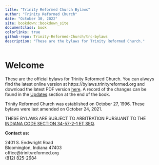 ```yaml
--- 
title: "Trinity Reformed Church Bylaws"
author: "Trinity Reformed Church"
date: "October 30, 2022"
site: bookdown::bookdown_site
documentclass: book
colorlinks: true
github-repo: Trinity-Reformed-Church/trc-bylaws
description: "These are the bylaws for Trinity Reformed Church."
---
```


# Welcome {-}

These are the official bylaws for Trinity Reformed Church. You can always find the latest online version at https://bylaws.trinityreformed.org and download the latest PDF version [here](https://bylaws.trinityreformed.org/trc-bylaws.pdf). A record of the changes can be found in the [Updates](https://bylaws.trinityreformed.org/updates.html) section at the end of the book.


Trinity Reformed Church was established on October 27, 1996. These bylaws were last amended on October 24, 2021.

THESE BYLAWS ARE SUBJECT TO ARBITRATION PURSUANT TO THE [INDIANA CODE SECTION 34-57-2-1 ET SEQ](https://iga.in.gov/legislative/laws/2022/ic/titles/034#34-57-2-1).

**Contact us:**

2401 S. Endwright Road  
Bloomington, Indiana 47403  
office@trinityreformed.org  
(812) 825-2684  

<!--- End of frontmatter, start of regular page numbering-->
\mainmatter